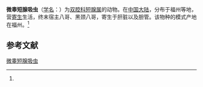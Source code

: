 {{Speciesbox
| name = 微睾短腺吸虫
| status = 
| status_system = 
| image = 
| genus = Brachylecithum
| species = microrchis
| authority = (Tang et Tang, 1978)<ref name='id9907'>{{cite web| url =http://www.bioinfo.cn/db05/BjdwSpecies.php?action=view&id=9907| title =微睾短腺吸虫| work =《中国动物物种编目数据库》| publisher =中国科学院微生物研究所| author =中国科学院动物研究所| accessdate =2009-04-16| deadurl =yes| archiveurl =https://web.archive.org/web/20160305030713/http://www.bioinfo.cn/db05/BjdwSpecies.php?action=view&id=9907| archivedate =2016-03-05}}</ref>
}}

'''微睾短腺吸虫'''（[[学名|学名]]：{{lang|la|''Brachylecithum microrchis''}}）为[[双腔科|双腔科]][[短腺属|短腺属]]的动物。在[[中国大陆|中国大陆]]，分布于福州等地，营[[寄生|寄生]]生活，终末宿主八哥、黑颈八哥，寄生于肝脏以及胆管。该物种的模式产地在福州。<ref name='id9907'/>

== 参考文献 ==
{{reflist}}

{{Wikispecies|Brachylecithum microrchis}}

[[Category:短腺属|微睾短腺吸虫]]


{{吸虫小作品}}